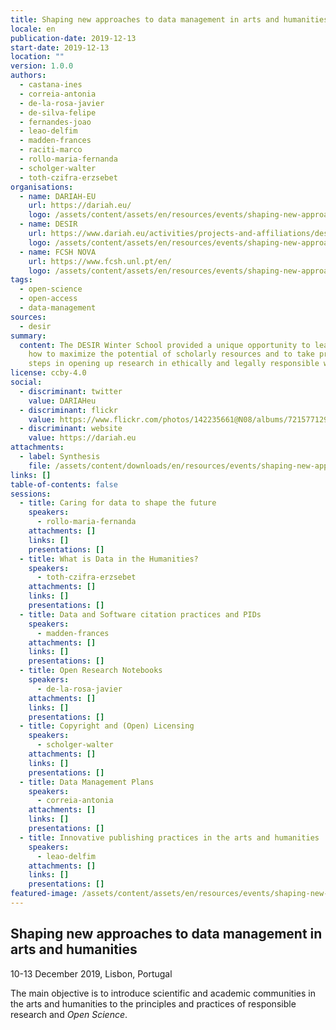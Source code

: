 ```yaml
---
title: Shaping new approaches to data management in arts and humanities
locale: en
publication-date: 2019-12-13
start-date: 2019-12-13
location: ""
version: 1.0.0
authors:
  - castana-ines
  - correia-antonia
  - de-la-rosa-javier
  - de-silva-felipe
  - fernandes-joao
  - leao-delfim
  - madden-frances
  - raciti-marco
  - rollo-maria-fernanda
  - scholger-walter
  - toth-czifra-erzsebet
organisations:
  - name: DARIAH-EU
    url: https://dariah.eu/
    logo: /assets/content/assets/en/resources/events/shaping-new-approaches-to-data-management-in-arts-and-humanities/dariah-eu-white.png
  - name: DESIR
    url: https://www.dariah.eu/activities/projects-and-affiliations/desir/
    logo: /assets/content/assets/en/resources/events/shaping-new-approaches-to-data-management-in-arts-and-humanities/desir-white.png
  - name: FCSH NOVA
    url: https://www.fcsh.unl.pt/en/
    logo: /assets/content/assets/en/resources/events/shaping-new-approaches-to-data-management-in-arts-and-humanities/fcshnova-white.png
tags:
  - open-science
  - open-access
  - data-management
sources:
  - desir
summary:
  content: The DESIR Winter School provided a unique opportunity to learn about
    how to maximize the potential of scholarly resources and to take practical
    steps in opening up research in ethically and legally responsible ways.
license: ccby-4.0
social:
  - discriminant: twitter
    value: DARIAHeu
  - discriminant: flickr
    value: https://www.flickr.com/photos/142235661@N08/albums/72157712957286506/
  - discriminant: website
    value: https://dariah.eu
attachments:
  - label: Synthesis
    file: /assets/content/downloads/en/resources/events/shaping-new-approaches-to-data-management-in-arts-and-humanities/desir-winter-school-collaborative-notes.pdf
links: []
table-of-contents: false
sessions:
  - title: Caring for data to shape the future
    speakers:
      - rollo-maria-fernanda
    attachments: []
    links: []
    presentations: []
  - title: What is Data in the Humanities?
    speakers:
      - toth-czifra-erzsebet
    attachments: []
    links: []
    presentations: []
  - title: Data and Software citation practices and PIDs
    speakers:
      - madden-frances
    attachments: []
    links: []
    presentations: []
  - title: Open Research Notebooks
    speakers:
      - de-la-rosa-javier
    attachments: []
    links: []
    presentations: []
  - title: Copyright and (Open) Licensing
    speakers:
      - scholger-walter
    attachments: []
    links: []
    presentations: []
  - title: Data Management Plans
    speakers:
      - correia-antonia
    attachments: []
    links: []
    presentations: []
  - title: Innovative publishing practices in the arts and humanities
    speakers:
      - leao-delfim
    attachments: []
    links: []
    presentations: []
featured-image: /assets/content/assets/en/resources/events/shaping-new-approaches-to-data-management-in-arts-and-humanities/featured-image.jpg
---
```

## Shaping new approaches to data management in arts and humanities

10-13 December 2019, Lisbon, Portugal

The main objective is to introduce scientific and academic communities in the arts and humanities to the principles and practices of responsible research and *Open Science*.
